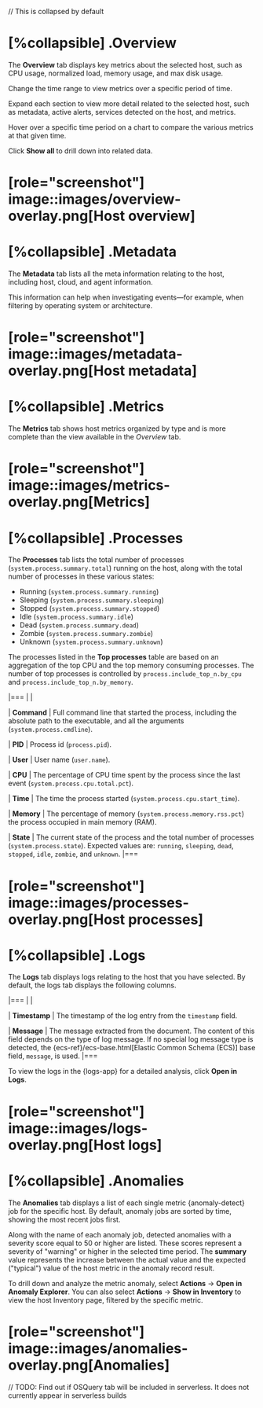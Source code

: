 // This is collapsed by default

[%collapsible]
.Overview
=====
The **Overview** tab displays key metrics about the selected host, such as CPU usage,
normalized load, memory usage, and max disk usage.

Change the time range to view metrics over a specific period of time.

Expand each section to view more detail related to the selected host, such as metadata,
active alerts, services detected on the host, and metrics.

Hover over a specific time period on a chart to compare the various metrics at that given time.

Click **Show all** to drill down into related data.

[role="screenshot"]
image::images/overview-overlay.png[Host overview]
=====

[%collapsible]
.Metadata
=====
The **Metadata** tab lists all the meta information relating to the host,
including host, cloud, and agent information.

This information can help when investigating events—for example,
when filtering by operating system or architecture.

[role="screenshot"]
image::images/metadata-overlay.png[Host metadata]
=====

[%collapsible]
.Metrics
=====
The **Metrics** tab shows host metrics organized by type and is more complete than the view available in the *Overview* tab.

[role="screenshot"]
image::images/metrics-overlay.png[Metrics]
=====

[%collapsible]
.Processes
=====
The **Processes** tab lists the total number of processes (`system.process.summary.total`) running on the host,
along with the total number of processes in these various states:

* Running (`system.process.summary.running`)
* Sleeping (`system.process.summary.sleeping`)
* Stopped (`system.process.summary.stopped`)
* Idle (`system.process.summary.idle`)
* Dead (`system.process.summary.dead`)
* Zombie (`system.process.summary.zombie`)
* Unknown (`system.process.summary.unknown`)

The processes listed in the **Top processes** table are based on an aggregation of the top CPU and the top memory consuming processes.
The number of top processes is controlled by `process.include_top_n.by_cpu` and `process.include_top_n.by_memory`.

|===
| |

| **Command**
| Full command line that started the process, including the absolute path to the executable, and all the arguments (`system.process.cmdline`).

| **PID**
| Process id (`process.pid`).

| **User**
| User name (`user.name`).

| **CPU**
| The percentage of CPU time spent by the process since the last event (`system.process.cpu.total.pct`).

| **Time**
| The time the process started (`system.process.cpu.start_time`).

| **Memory**
| The percentage of memory (`system.process.memory.rss.pct`) the process occupied in main memory (RAM).

| **State**
| The current state of the process and the total number of processes (`system.process.state`). Expected values are: `running`, `sleeping`, `dead`, `stopped`, `idle`, `zombie`, and `unknown`.
|===

[role="screenshot"]
image::images/processes-overlay.png[Host processes]
=====

[%collapsible]
.Logs
=====
The **Logs** tab displays logs relating to the host that you have selected. By default, the logs tab displays the following columns.

|===
| |

| **Timestamp**
| The timestamp of the log entry from the `timestamp` field.

| **Message**
| The message extracted from the document. The content of this field depends on the type of log message. If no special log message type is detected, the {ecs-ref}/ecs-base.html[Elastic Common Schema (ECS)] base field, `message`, is used.
|===

To view the logs in the {logs-app} for a detailed analysis, click **Open in Logs**.

[role="screenshot"]
image::images/logs-overlay.png[Host logs]
=====

[%collapsible]
.Anomalies
=====
The **Anomalies** tab displays a list of each single metric {anomaly-detect} job for the specific host. By default, anomaly
jobs are sorted by time, showing the most recent jobs first.

Along with the name of each anomaly job, detected anomalies with a severity score equal to 50 or higher are listed. These
scores represent a severity of "warning" or higher in the selected time period. The **summary** value represents the increase between
the actual value and the expected ("typical") value of the host metric in the anomaly record result.

To drill down and analyze the metric anomaly, select **Actions** → **Open in Anomaly Explorer**.
You can also select **Actions** → **Show in Inventory** to view the host Inventory page, filtered by the specific metric.

[role="screenshot"]
image::images/anomalies-overlay.png[Anomalies]
=====

// TODO: Find out if OSQuery tab will be included in serverless. It does not currently appear in serverless builds
